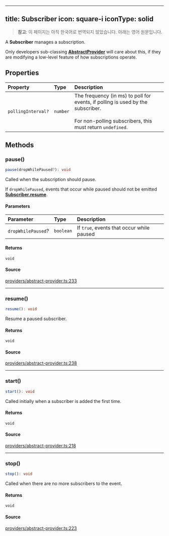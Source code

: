 <!-- AUTO-GENERATED-CONTENT:START (ENGLISH-COPY) -->
---
title: Subscriber
icon: square-i
iconType: solid
---

> **참고**: 이 페이지는 아직 한국어로 번역되지 않았습니다. 아래는 영어 원문입니다.

A **Subscriber** manages a subscription.

Only developers sub-classing [**AbstractProvider**](/ko/sdk/content/classes/AbstractProvider) will care about this, if they are
modifying a low-level feature of how subscriptions operate.

## Properties

| Property | Type | Description |
| :------ | :------ | :------ |
| `pollingInterval?` | `number` | The frequency (in ms) to poll for events, if polling is used by the subscriber.<br /><br />For non-polling subscribers, this must return `undefined`. |

## Methods

### pause()

```ts
pause(dropWhilePaused?): void
```

Called when the subscription should pause.

If `dropWhilePaused`, events that occur while paused should not be emitted
[**Subscriber.resume**](/ko/sdk/content/interfaces/Subscriber#resume).

#### Parameters

| Parameter | Type | Description |
| :------ | :------ | :------ |
| `dropWhilePaused`? | `boolean` | If `true`, events that occur while paused |

#### Returns

`void`

#### Source

[providers/abstract-provider.ts:233](https://github.com/dominant-strategies/quais.js/blob/c1c12d43f9d34c6baad2b0542bd6d0acd6fefcbf/src/providers/abstract-provider.ts#L233)

***

### resume()

```ts
resume(): void
```

Resume a paused subscriber.

#### Returns

`void`

#### Source

[providers/abstract-provider.ts:238](https://github.com/dominant-strategies/quais.js/blob/c1c12d43f9d34c6baad2b0542bd6d0acd6fefcbf/src/providers/abstract-provider.ts#L238)

***

### start()

```ts
start(): void
```

Called initially when a subscriber is added the first time.

#### Returns

`void`

#### Source

[providers/abstract-provider.ts:218](https://github.com/dominant-strategies/quais.js/blob/c1c12d43f9d34c6baad2b0542bd6d0acd6fefcbf/src/providers/abstract-provider.ts#L218)

***

### stop()

```ts
stop(): void
```

Called when there are no more subscribers to the event.

#### Returns

`void`

#### Source

[providers/abstract-provider.ts:223](https://github.com/dominant-strategies/quais.js/blob/c1c12d43f9d34c6baad2b0542bd6d0acd6fefcbf/src/providers/abstract-provider.ts#L223)
